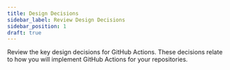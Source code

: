 ```yaml
---
title: Design Decisions
sidebar_label: Review Design Decisions
sidebar_position: 1
draft: true
---
```


<Intro>
  Review the key design decisions for GitHub Actions. These decisions relate to how you will implement GitHub Actions for your repositories.
</Intro>

<DocCardList/>
